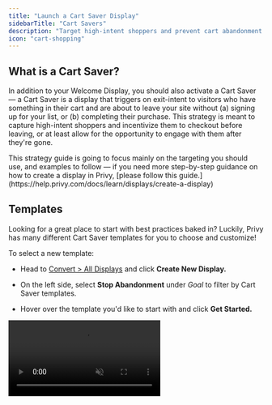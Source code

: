```yaml
---
title: "Launch a Cart Saver Display"
sidebarTitle: "Cart Savers"
description: "Target high-intent shoppers and prevent cart abandonment with this easy strategy."
icon: "cart-shopping"
---
```


## What is a Cart Saver?

In addition to your Welcome Display, you should also activate a Cart Saver — a Cart Saver is a display that triggers on exit-intent to visitors who have something in their cart and are about to leave your site without (a) signing up for your list, or (b) completing their purchase. This strategy is meant to capture high-intent shoppers and incentivize them to checkout before leaving, or at least allow for the opportunity to engage with them after they're gone.

<Note>
  This strategy guide is going to focus mainly on the targeting you should use, and examples to follow — if you need more step-by-step guidance on how to create a display in Privy, [please follow this guide.](https://help.privy.com/docs/learn/displays/create-a-display)
</Note>

## Templates

Looking for a great place to start with best practices baked in? Luckily, Privy has many different Cart Saver templates for you to choose and customize!

To select a new template:

* Head to [Convert > All Displays](https://dashboard.privy.com/displays) and click **Create New Display.**

* On the left side, select **Stop Abandonment** under *Goal* to filter by Cart Saver templates.

* Hover over the template you'd like to start with and click **Get Started.**

<video autoPlay muted loop playsInline className="cart-saver-template" src="/images/strategy-guides/cart-saver-create.mp4" />

## Settings

The most crucial part of setting up a Cart Saver is setting up the right trigger settings + audience targeting to ensure that you're showing it to the right people at the right time.

<Note>
  If you're starting from one of Privy's Cart Saver templates, the following settings might already be in place to save you time.
</Note>

### Exit-Intent

To make sure your display only triggers on Exit-Intent:

* Navigate to your display's *Settings* at the top of your editor.

* Click on the *Triggers & Visibility* card and select **Show on exit intent**.

* Keep the **Limit display appearance** setting selected and at 1 day. *This will ensure that this display will not appear for someone more than once in 24 hours.*

<video autoPlay muted loop playsInline className="cart-saver-settings" src="/images/strategy-guides/cart-saver-exit-intent.mp4" />

**Save** your changes.

### Audience Targeting

To limit your display to appear only to people with something in their cart + have not already signed up:

* In your display's *Settings,* click on the *Audience Targeting* card.

* Add a targeting condition for **Display signed up** + **is not** + **Any Display.**

* Add a targeting condition for **Cart value** + **is greater than** + **1**.

<img height="200" src="/images/strategy-guides/cart-saver-targeting.png" />

Add any other desired targeting conditions, and **Save**.

### Coupon

If you're offering an incentive, be sure to attach the coupon:

* In your display's *Settings,* click on the *Coupon* card.

* Select the desired coupon from the dropdown menu and **Save.**

## Best Practices

With the right trigger and targeting settings, your display will be sure to show to the right audience — now it's time to make sure you have the right message showing! Remember, there's two things we know about this audience: they're interested in product(s), and they're not on your list. Use these to tailor your display's content.

**A good Cart Saver:**

<Icon icon="eyes" /> Grabs attention with a playful header.

<Icon icon="percent" /> Puts your incentive front & center.

<Icon icon="cart-shopping-fast" /> Makes it simple to get the offer + checkout ASAP.

### Examples

Check out these Cart Saver examples below! Each one is customized to match the brand and has the following best practices in place:

1. An attention-grabbing header such as "Leaving already?" to acknowledge the action the visitor is about to take.&#x20;

2. Short and sweet copy that draws attention to their offer, and the use of "Reveal my code" on their call-to-action to motivate their shopper.&#x20;

3. Collecting email only to eliminate any potential boundaries preventing your shopper from getting on your list.

<img height="200" src="/images/strategy-guides/cart-saver-examples.png" />

A Cart Saver is a quintessential list growth play — stay one step ahead of cart abandonment and activate yours today!
